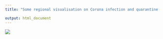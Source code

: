 ```yaml
---
title: "Some regional visualisation on Corona infection and quarantine data"

output: html_document
---
```

![](Mapplotr.gif)
